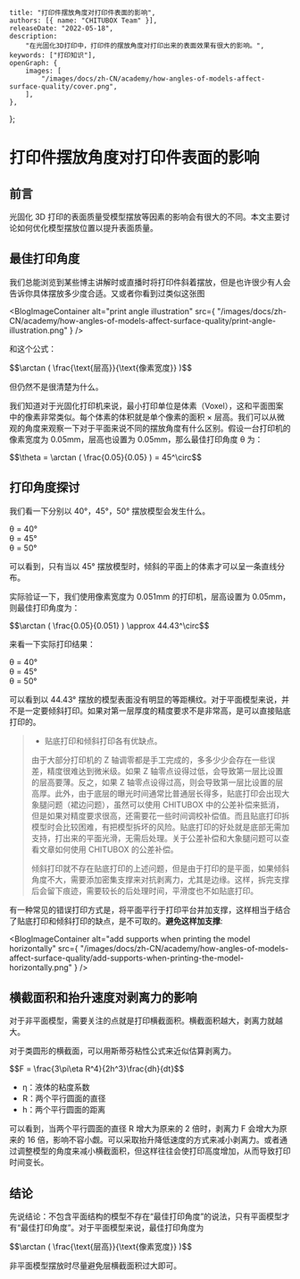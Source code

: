 
	title: "打印件摆放角度对打印件表面的影响",
	authors: [{ name: "CHITUBOX Team" }],
	releaseDate: "2022-05-18",
	description:
		"在光固化3D打印中，打印件的摆放角度对打印出来的表面效果有很大的影响。",
	keywords: ["打印知识"],
	openGraph: {
		images: [
			"/images/docs/zh-CN/academy/how-angles-of-models-affect-surface-quality/cover.png",
		],
	},
};

# 打印件摆放角度对打印件表面的影响

## 前言

光固化 3D 打印的表面质量受模型摆放等因素的影响会有很大的不同。本文主要讨论如何优化模型摆放位置以提升表面质量。

## 最佳打印角度

我们总能浏览到某些博主讲解时或直播时将打印件斜着摆放，但是也许很少有人会告诉你具体摆放多少度合适。又或者你看到过类似这张图

<BlogImageContainer
	alt="print angle illustration"
	src={
		"/images/docs/zh-CN/academy/how-angles-of-models-affect-surface-quality/print-angle-illustration.png"
	}
/>

和这个公式：

<div style={{ display: "flex", justifyContent: "center", fontSize: "1.3rem" }}>
	$$\arctan ( \frac{\text{层高}}{\text{像素宽度}} )$$
</div>

但仍然不是很清楚为什么。

我们知道对于光固化打印机来说，最小打印单位是体素（Voxel），这和平面图案中的像素非常类似。每个体素的体积就是单个像素的面积 × 层高。我们可以从微观的角度来观察一下对于平面来说不同的摆放角度有什么区别。假设一台打印机的像素宽度为 0.05mm，层高也设置为 0.05mm，那么最佳打印角度 θ 为：

<div style={{ display: "flex", justifyContent: "center", fontSize: "1.3rem" }}>
	$$\theta = \arctan ( \frac{0.05}{0.05} ) = 45^\circ$$
</div>

## 打印角度探讨

我们看一下分别以 40°，45°，50° 摆放模型会发生什么。

<DocsColumnContainer>
	<DocsColumn>
		<div className="flex flex-col w-60 gap-4">
			<BlogImageContainer
				alt="place model at 40°"
				src={
					"\images\docs\zh-CN\academy\how-angles-of-models-affect-surface-quality\place-model-at-40.png"
				}
			/>
			<div className="flex justify-center items-center text-gray-500">
				θ = 40°
			</div>
		</div>
	</DocsColumn>
	<DocsColumn>
		<div className="flex flex-col w-60 gap-4">
			<BlogImageContainer
				alt="place model at 45°"
				src={
					"/images/docs/zh-CN/academy/how-angles-of-models-affect-surface-quality/place-model-at-45.png"
				}
			/>
			<div className="flex justify-center items-center text-gray-500">
				θ = 45°
			</div>
		</div>
	</DocsColumn>
	<DocsColumn>
		<div className="flex flex-col w-60 gap-4">
			<BlogImageContainer
				alt="place model at 50°"
				src={
					"/images/docs/zh-CN/academy/how-angles-of-models-affect-surface-quality/place-model-at-50.png"
				}
			/>
			<div className="flex justify-center items-center text-gray-500">
				θ = 50°
			</div>
		</div>
	</DocsColumn>
</DocsColumnContainer>

可以看到，只有当以 45° 摆放模型时，倾斜的平面上的体素才可以呈一条直线分布。

实际验证一下，我们使用像素宽度为 0.051mm 的打印机，层高设置为 0.05mm，则最佳打印角度为：

<div style={{ display: "flex", justifyContent: "center", fontSize: "1.3rem" }}>
	$$\arctan ( \frac{0.05}{0.051} ) \approx 44.43^\circ$$
</div>

来看一下实际打印结果：

<DocsColumnContainer>
	<DocsColumn>
		<div className="flex flex-col w-60 gap-4">
			<BlogImageContainer
				alt="print result"
				src={
					"/images/docs/zh-CN/academy/how-angles-of-models-affect-surface-quality/print-result-01.jpg"
				}
			/>
			<div className="flex justify-center items-center text-gray-500">
				θ = 40°
			</div>
		</div>
	</DocsColumn>
	<DocsColumn>
		<div className="flex flex-col w-60 gap-4">
			<BlogImageContainer
				alt="print result"
				src={
					"/images/docs/zh-CN/academy/how-angles-of-models-affect-surface-quality/print-result-02.jpg"
				}
			/>
			<div className="flex justify-center items-center text-gray-500">
				θ = 45°
			</div>
		</div>
	</DocsColumn>
	<DocsColumn>
		<div className="flex flex-col w-60 gap-4">
			<BlogImageContainer
				alt="print result"
				src={
					"/images/docs/zh-CN/academy/how-angles-of-models-affect-surface-quality/print-result-03.jpg"
				}
			/>
			<div className="flex justify-center items-center text-gray-500">
				θ = 50°
			</div>
		</div>
	</DocsColumn>
</DocsColumnContainer>

可以看到以 44.43° 摆放的模型表面没有明显的等距横纹。对于平面模型来说，并不是一定要倾斜打印。如果对第一层厚度的精度要求不是非常高，是可以直接贴底打印的。

> -   贴底打印和倾斜打印各有优缺点。
>
> 由于大部分打印机的 Z 轴调零都是手工完成的，多多少少会存在一些误差，精度很难达到微米级。如果 Z 轴零点设得过低，会导致第一层比设置的层高要薄。反之，如果 Z 轴零点设得过高，则会导致第一层比设置的层高厚。此外，由于底层的曝光时间通常比普通层长得多，贴底打印会出现大象腿问题（裙边问题），虽然可以使用 CHITUBOX 中的公差补偿来抵消，但是如果对精度要求很高，还需要花一些时间调校补偿值。而且贴底打印拆模型时会比较困难，有把模型拆坏的风险。贴底打印的好处就是底部无需加支持，打出来的平面光滑，无需后处理。关于公差补偿和大象腿问题可以查看文章<Link href="/tutorials/chitubox-basic/manual/how-to-use-tolerance-compensation-on-chitubox">如何使用 CHITUBOX 的公差补偿</Link>。
>
> 倾斜打印就不存在贴底打印的上述问题，但是由于打印的是平面，如果倾斜角度不大，需要添加密集支撑来对抗剥离力，尤其是边缘。这样，拆完支撑后会留下痕迹，需要较长的后处理时间，平滑度也不如贴底打印。

有一种常见的错误打印方式是，将平面平行于打印平台并加支撑，这样相当于结合了贴底打印和倾斜打印的缺点，是不可取的。**避免这样加支撑**:

<BlogImageContainer
	alt="add supports when printing the model horizontally"
	src={
		"/images/docs/zh-CN/academy/how-angles-of-models-affect-surface-quality/add-supports-when-printing-the-model-horizontally.png"
	}
/>

## 横截面积和抬升速度对剥离力的影响

对于非平面模型，需要关注的点就是打印横截面积。横截面积越大，剥离力就越大。

对于类圆形的横截面，可以用<Link href="https://en.wikipedia.org/wiki/Stefan_adhesion">斯蒂芬粘性公式</Link>来近似估算剥离力。

<div style={{ display:"flex", justifyContent: "center", fontSize: "1.5rem"}}>
	$$F = \frac{3\pi\eta R^4}{2h^3}\frac{dh}{dt}$$
</div>

-   η：液体的粘度系数
-   R：两个平行圆面的直径
-   h：两个平行圆面的距离

可以看到，当两个平行圆面的直径 R 增大为原来的 2 倍时，剥离力 F 会增大为原来的 16 倍，影响不容小觑。可以采取抬升降低速度的方式来减小剥离力。或者通过调整模型的角度来减小横截面积，但这样往往会使打印高度增加，从而导致打印时间变长。

## 结论

先说结论：不包含平面结构的模型不存在“最佳打印角度”的说法，只有平面模型才有“最佳打印角度”。对于平面模型来说，最佳打印角度为

<div style={{ display:"flex", justifyContent: "center", fontSize: "1.4rem"}}>
	$$\arctan ( \frac{\text{层高}}{\text{像素宽度}} )$$
</div>

非平面模型摆放时尽量避免层横截面积过大即可。
